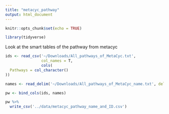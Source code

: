 ```yaml
---
title: "metacyc_pathway"
output: html_document
---
```


```r
knitr::opts_chunk$set(echo = TRUE)
```

```r
library(tidyverse)
```

Look at the smart tables of the pathway from metacyc

```r
ids <- read_csv('~/Downloads/All_pathways_of_MetaCyc.txt', 
                col_names = T, 
                cols(
  Pathways = col_character()
))

names <- read_delim('~/Downloads/All_pathways_of_MetaCyc_name.txt', delim = ',')

pw <- bind_cols(ids, names)

pw %>% 
  write_csv('../data/metacyc_pathway_name_and_ID.csv')
```

